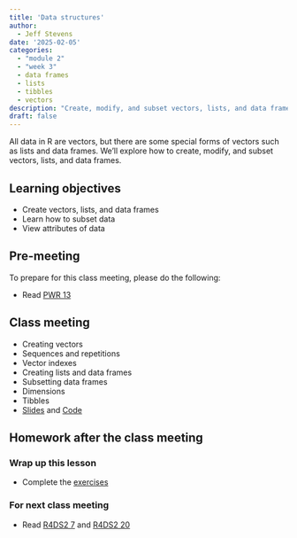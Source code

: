 ```yaml
---
title: 'Data structures'
author:
  - Jeff Stevens
date: '2025-02-05'
categories: 
  - "module 2"
  - "week 3"
  - data frames
  - lists
  - tibbles
  - vectors
description: "Create, modify, and subset vectors, lists, and data frames"
draft: false
---
```


All data in R are vectors, but there are some special forms of vectors such as lists and data frames. We'll explore how to create, modify, and subset vectors, lists, and data frames.

## Learning objectives

* Create vectors, lists, and data frames
* Learn how to subset data
* View attributes of data

## Pre-meeting

To prepare for this class meeting, please do the following:

* Read [PWR 13](https://swcarpentry.github.io/r-novice-inflammation/13-supp-data-structures.html){target='_blank'}

## Class meeting

* Creating vectors
* Sequences and repetitions
* Vector indexes
* Creating lists and data frames
* Subsetting data frames
* Dimensions
* Tibbles
* [Slides](../../slides/07_datastructures.qmd){target="_blank"} and [Code](../../code/07_datastructures.html){target="_blank"}

## Homework after the class meeting
### Wrap up this lesson

* Complete the [exercises](https://its-ianr-shiny.unl.edu/users/jstevens5/dpavir2025/07_datastructures/){target='_blank'}

### For next class meeting

* Read [R4DS2 7](https://r4ds.hadley.nz/data-import.html){target='_blank'} and [R4DS2 20](https://r4ds.hadley.nz/spreadsheets.html){target='_blank'}
